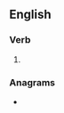 ==English==

===Verb===
{{head|en|verb form}}

# {{en-third-person singular of|reface}}

===Anagrams===
* {{anagrams|en|feraces}}